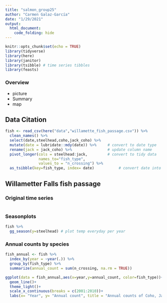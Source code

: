 ```yaml
---
title: "salmon_group25"
author: "Carmen Galaz-García"
date: "1/29/2021"
output: 
  html_document:
    code_folding: hide
---
```


```r
knitr::opts_chunk$set(echo = TRUE)
library(tidyverse)
library(here)
library(janitor)
library(tsibble) # time series tibbles
library(feasts)
```

### Overview

- picture
- Summary
- map

## Data Citation

```r
fish <- read_csv(here("data","willamette_fish_passage.csv")) %>% 
  clean_names() %>% 
  select(date,steelhead,coho,jack_coho) %>% 
  mutate(date = lubridate::mdy(date)) %>%     # convert to date type
  rename(jack = jack_coho) %>%                # update column name
  pivot_longer(cols = steelhead:jack,         # convert to tidy data
               names_to="fish_type", 
               values_to = "n_crossing") %>% 
  as_tsibble(key=fish_type, index= date)           # convert date into tsibble
```


## Willametter Falls fish passage {.tabset}


### Original time series
```r

```

### Seasonplots
```r



fish %>% 
  gg_season(y=steelhead) # plot temp everyday per year
```

### Annual counts by species
```r
fish_annual <- fish %>% 
  index_by(year = ~year(.)) %>% 
  group_by(fish_type) %>% 
  summarize(annual_count = sum(n_crossing, na.rm = TRUE))

ggplot(data = fish_annual,aes(x=year,y=annual_count, color=fish_type))+
  geom_line()+
  theme_light()+
  scale_x_continuous(breaks = c(2001:2010))+
  labs(x= "Year", y= "Annual count", title = "Annual counts of Coho, Jack Coho, and Steelhead fish", subtitle = "surveyed from 2001-2010", color= "Salmon Species")
  
```

